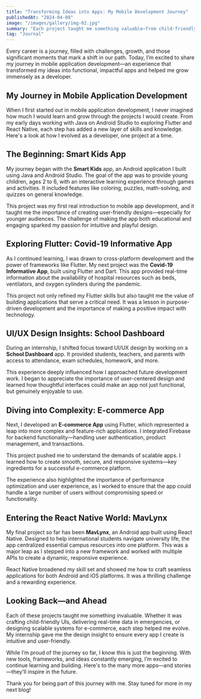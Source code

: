 ```yaml
---
title: "Transforming Ideas into Apps: My Mobile Development Journey"
publishedAt: "2024-04-08"
image: "/images/gallery/img-02.jpg"
summary: "Each project taught me something valuable—from child-friendly design to real-time applications during a crisis. Here's how my journey unfolded."
tag: "Journal"
---
```


Every career is a journey, filled with challenges, growth, and those significant moments that mark a shift in our path. Today, I’m excited to share my journey in mobile application development—an experience that transformed my ideas into functional, impactful apps and helped me grow immensely as a developer.

## My Journey in Mobile Application Development

When I first started out in mobile application development, I never imagined how much I would learn and grow through the projects I would create. From my early days working with Java on Android Studio to exploring Flutter and React Native, each step has added a new layer of skills and knowledge. Here's a look at how I evolved as a developer, one project at a time.

## The Beginning: Smart Kids App

My journey began with the **Smart Kids** app, an Android application I built using Java and Android Studio. The goal of the app was to provide young children, ages 2 to 6, with an interactive learning experience through games and activities. It included features like coloring, puzzles, math-solving, and quizzes on general knowledge.

This project was my first real introduction to mobile app development, and it taught me the importance of creating user-friendly designs—especially for younger audiences. The challenge of making the app both educational and engaging sparked my passion for intuitive and playful design.

## Exploring Flutter: Covid-19 Informative App

As I continued learning, I was drawn to cross-platform development and the power of frameworks like Flutter. My next project was the **Covid-19 Informative App**, built using Flutter and Dart. This app provided real-time information about the availability of hospital resources such as beds, ventilators, and oxygen cylinders during the pandemic.

This project not only refined my Flutter skills but also taught me the value of building applications that serve a critical need. It was a lesson in purpose-driven development and the importance of making a positive impact with technology.

## UI/UX Design Insights: School Dashboard

During an internship, I shifted focus toward UI/UX design by working on a **School Dashboard** app. It provided students, teachers, and parents with access to attendance, exam schedules, homework, and more.

This experience deeply influenced how I approached future development work. I began to appreciate the importance of user-centered design and learned how thoughtful interfaces could make an app not just functional, but genuinely enjoyable to use.

## Diving into Complexity: E-commerce App

Next, I developed an **E-commerce App** using Flutter, which represented a leap into more complex and feature-rich applications. I integrated Firebase for backend functionality—handling user authentication, product management, and transactions.

This project pushed me to understand the demands of scalable apps. I learned how to create smooth, secure, and responsive systems—key ingredients for a successful e-commerce platform.

The experience also highlighted the importance of performance optimization and user experience, as I worked to ensure that the app could handle a large number of users without compromising speed or functionality.

## Entering the React Native World: MavLynx

My final project so far has been **MavLynx**, an Android app built using React Native. Designed to help international students navigate university life, the app centralized essential campus resources into one platform. This was a major leap as I stepped into a new framework and worked with multiple APIs to create a dynamic, responsive experience.

React Native broadened my skill set and showed me how to craft seamless applications for both Android and iOS platforms. It was a thrilling challenge and a rewarding experience.

## Looking Back—and Ahead

Each of these projects taught me something invaluable. Whether it was crafting child-friendly UIs, delivering real-time data in emergencies, or designing scalable systems for e-commerce, each step helped me evolve. My internship gave me the design insight to ensure every app I create is intuitive and user-friendly.

While I’m proud of the journey so far, I know this is just the beginning. With new tools, frameworks, and ideas constantly emerging, I’m excited to continue learning and building. Here's to the many more apps—and stories—they'll inspire in the future.

Thank you for being part of this journey with me. Stay tuned for more in my next blog!
